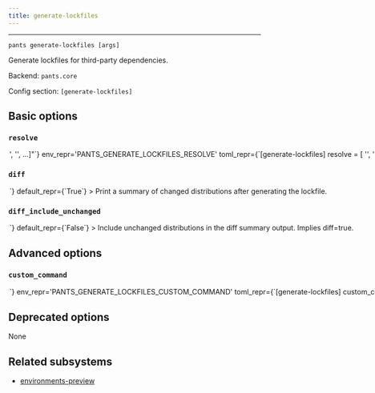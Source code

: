 ```yaml
---
title: generate-lockfiles
---
```



---

```
pants generate-lockfiles [args]
```

Generate lockfiles for third-party dependencies.

Backend: <span className="color--primary">`pants.core`</span>

Config section: <span className="color--primary">`[generate-lockfiles]`</span>

<span className={styles.options}>

## Basic options

### `resolve`

<Option
  cli_repr={`--generate-lockfiles-resolve="['<str>', '<str>', ...]"`}
  env_repr='PANTS_GENERATE_LOCKFILES_RESOLVE'
  toml_repr={`[generate-lockfiles]
resolve = [
    '<str>',
    '<str>',
    ...,
]`}
  default_repr={`[]`}
>

Only generate lockfiles for the specified resolve(s).

Resolves are the logical names for the different lockfiles used in your project. For your own code&#x27;s dependencies, these come from backend-specific configuration such as `[python].resolves`. For tool lockfiles, resolve names are the options scope for that tool such as `black`, `pytest`, and `mypy-protobuf`.

For example, you can run `scie-pants-linux-x86_64 generate-lockfiles --resolve=black --resolve=pytest --resolve=data-science` to only generate lockfiles for those two tools and your resolve named `data-science`.

If you specify an invalid resolve name, like &#x27;fake&#x27;, Pants will output all possible values.

If not specified, Pants will generate lockfiles for all resolves.

</Option>

### `diff`

<Option
  cli_repr={`--[no-]generate-lockfiles-diff`}
  env_repr='PANTS_GENERATE_LOCKFILES_DIFF'
  toml_repr={`[generate-lockfiles]
diff = <bool>`}
  default_repr={`True`}
>

Print a summary of changed distributions after generating the lockfile.

</Option>

### `diff_include_unchanged`

<Option
  cli_repr={`--[no-]generate-lockfiles-diff-include-unchanged`}
  env_repr='PANTS_GENERATE_LOCKFILES_DIFF_INCLUDE_UNCHANGED'
  toml_repr={`[generate-lockfiles]
diff_include_unchanged = <bool>`}
  default_repr={`False`}
>

Include unchanged distributions in the diff summary output. Implies `diff=true`.

</Option>

## Advanced options

### `custom_command`

<Option
  cli_repr={`--generate-lockfiles-custom-command=<str>`}
  env_repr='PANTS_GENERATE_LOCKFILES_CUSTOM_COMMAND'
  toml_repr={`[generate-lockfiles]
custom_command = <str>`}
  default_repr={`None`}
>

If set, lockfile headers will say to run this command to regenerate the lockfile, rather than running `scie-pants-linux-x86_64 generate-lockfiles --resolve=<name>` like normal.

</Option>

## Deprecated options

None

## Related subsystems

- [environments-preview](../subsystems/environments-preview.mdx)

</span>
